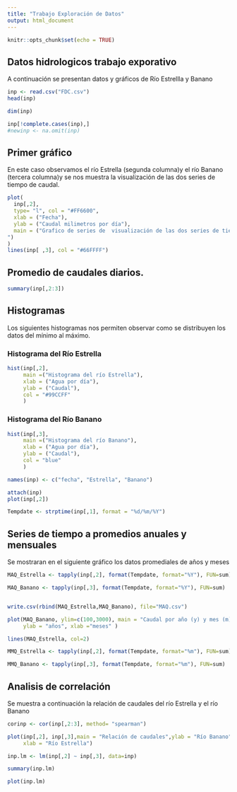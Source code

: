 ```yaml
---
title: "Trabajo Exploración de Datos"
output: html_document
---
```


```r
knitr::opts_chunk$set(echo = TRUE)
```
## Datos hidrologicos trabajo exporativo

A continuación se presentan datos y gráficos de Río Estrellla y Banano

```r
inp <- read.csv("FDC.csv")
head(inp)

dim(inp)

inp[!complete.cases(inp),]
#newinp <- na.omit(inp)
```
## Primer gráfico

En este caso observamos el río Estrella (segunda columna)y el río Banano (tercera columna)y se nos muestra la visualización de las dos series de tiempo de caudal.

```r
plot(
  inp[,2],
  type= "l", col = "#FF6600",
  xlab = ("Fecha"),
  ylab = ("Caudal milimetros por día"), 
  main = ("Grafico de series de  visualización de las dos series de tiempo de caudal.
")
)
lines(inp[ ,3], col = "#66FFFF")
```

## Promedio de caudales diarios.

```r
summary(inp[,2:3])
```
## Histogramas 

Los siguientes histogramas nos permiten observar como se distribuyen los datos del mínimo al máximo. 

### Histograma del Río Estrella

```r
hist(inp[,2], 
     main =("Histograma del río Estrella"),
     xlab = ("Agua por día"),
     ylab = ("Caudal"),
     col = "#99CCFF"
     )
```

### Histograma del Río Banano

```r
hist(inp[,3],
     main =("Histograma del río Banano"),
     xlab = ("Agua por día"),
     ylab = ("Caudal"),
     col = "blue"
     )
```

```r
names(inp) <- c("fecha", "Estrella", "Banano")

attach(inp)
plot(inp[,2])

Tempdate <- strptime(inp[,1], format = "%d/%m/%Y")
```
## Series de tiempo a promedios anuales y mensuales

Se mostraran en el siguiente gráfico los datos promediales de años y meses

```r
MAQ_Estrella <- tapply(inp[,2], format(Tempdate, format="%Y"), FUN=sum)

MAQ_Banano <- tapply(inp[,3], format(Tempdate, format="%Y"), FUN=sum)


write.csv(rbind(MAQ_Estrella,MAQ_Banano), file="MAQ.csv")

plot(MAQ_Banano, ylim=c(100,3000), main = "Caudal por año (y) y mes (m)",
     ylab = "años", xlab ="meses" )

lines(MAQ_Estrella, col=2)

MMQ_Estrella <- tapply(inp[,2], format(Tempdate, format="%m"), FUN=sum)

MMQ_Banano <- tapply(inp[,3], format(Tempdate, format="%m"), FUN=sum)
```

## Analisis de correlación

Se muestra a continuación la relación de caudales del río Estrella y el río Banano 

```r
corinp <- cor(inp[,2:3], method= "spearman")

plot(inp[,2], inp[,3],main = "Relación de caudales",ylab = "Río Banano",
     xlab = "Río Estrella")

inp.lm <- lm(inp[,2] ~ inp[,3], data=inp)

summary(inp.lm)

plot(inp.lm)
```

